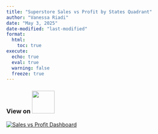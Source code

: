 ```yaml
---
title: "Superstore Sales vs Profit by States Quadrant"
author: "Vanessa Riadi"
date: "May 3, 2025"
date-modified: "last-modified"
format:
  html:
    toc: true
execute: 
  echo: true
  eval: true
  warning: false
  freeze: true
---
```


### View on [![](/images/Tableau-Logo.jpg){height="60"}](https://public.tableau.com/app/profile/vanessa.riadi/viz/In-class_Ex03_17462579897060/SalesvsProfitDashboard){target="_blank"}

```{=html}

<div class='tableauPlaceholder' id='viz1746258018389' style='position: relative'><noscript><a href='#'><img alt='Sales vs Profit Dashboard ' src='https:&#47;&#47;public.tableau.com&#47;static&#47;images&#47;In&#47;In-class_Ex03_17462579897060&#47;SalesvsProfitDashboard&#47;1_rss.png' style='border: none' /></a></noscript><object class='tableauViz'  style='display:none;'><param name='host_url' value='https%3A%2F%2Fpublic.tableau.com%2F' /> <param name='embed_code_version' value='3' /> <param name='site_root' value='' /><param name='name' value='In-class_Ex03_17462579897060&#47;SalesvsProfitDashboard' /><param name='tabs' value='no' /><param name='toolbar' value='yes' /><param name='static_image' value='https:&#47;&#47;public.tableau.com&#47;static&#47;images&#47;In&#47;In-class_Ex03_17462579897060&#47;SalesvsProfitDashboard&#47;1.png' /> <param name='animate_transition' value='yes' /><param name='display_static_image' value='yes' /><param name='display_spinner' value='yes' /><param name='display_overlay' value='yes' /><param name='display_count' value='yes' /><param name='language' value='en-GB' /></object></div>                <script type='text/javascript'>                    var divElement = document.getElementById('viz1746258018389');                    var vizElement = divElement.getElementsByTagName('object')[0];                    if ( divElement.offsetWidth > 800 ) { vizElement.style.width='1000px';vizElement.style.height='827px';} else if ( divElement.offsetWidth > 500 ) { vizElement.style.width='1000px';vizElement.style.height='827px';} else { vizElement.style.width='100%';vizElement.style.height='727px';}                     var scriptElement = document.createElement('script');                    scriptElement.src = 'https://public.tableau.com/javascripts/api/viz_v1.js';                    vizElement.parentNode.insertBefore(scriptElement, vizElement);                </script>
```
